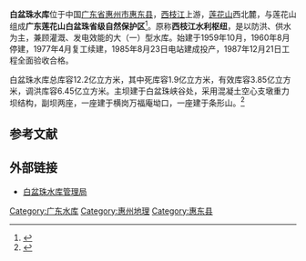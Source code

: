 {{Infobox Reservoir | 
|name                     = 白盆珠水库
|nickname                 = 
|image                    = 
|image_caption            = 
|map                      = 
|map_caption              = 
|pushpin_map              = China Guangdong
|pushpin_map_caption      = 白盆珠水库在中国的位置
|code                     = BHC15000031
|class                    = 大（一）型水库
|location_of_reservoir    = [[广东省|广东省]][[惠州市|惠州市]][[惠东县|惠东县]]
|location_of_dam          = [[惠东县|惠东县]][[白盆珠镇|白盆珠镇]]
|inflow                   = 
|outflow                  = [[西枝江|西枝江]]
|catchment_area           = 856
|reservoir_area           = 49.7
|mean_depth               = 
|maximum_depth            = 
|flood_level              = 82
|normal_water_level       = 
|dead_water_level         = 
|water_quality            = 
|island                   = 
|maximum_storage_capacity = 12.2亿
|normal_storage_capacity  = 
|dead_storage_capacity    = 1.9亿
|type_of_dam              = 混凝土空心支墩重力坝
|elevation_of_dam         = 88.2
|height_of_dam            = 66.2
|length_of_dam            = 240
|width_of_dam             = 6.0
|installed_capacity       = 12000KW×2
|irrigated_area           = 
|start                    = 1959年10月
|complete                 = 1987年12月21日
|cost                     = 
|emigrate                 = 
|latd              = 23
|latm              = 04
|lats              = 55
|latNS             = N
|longd             = 115
|longm             = 01
|longs             = 49
|longEW            = E
|website           = 
|footnotes         = 
}}
<mapframe latitude="23.1115" longitude="115.1113" zoom="11" width="280" height="300" align="right" />
'''白盆珠水库'''位于中国[[广东省|广东省]][[惠州市|惠州市]][[惠东县|惠东县]]，[[西枝江|西枝江]]上游，[[莲花山_(粤东山脉)|莲花山]]西北麓，与莲花山组成'''广东莲花山白盆珠省级自然保护区'''<ref>{{cite journal|author=骆土寿，周光益，李意德等|title=莲花山白盆珠自然保护区不同植被类型的土壤养分格局研究|journal=广东林业科技|year=2005|volume=21|issue=2|pages=9|url=http://121.32.129.163:8080/jfl/file/%E8%8E%B2%E8%8A%B1%E5%B1%B1%E7%99%BD%E7%9B%86%E7%8F%A0%E8%87%AA%E7%84%B6%E4%BF%9D%E6%8A%A4%E5%8C%BA%E4%B8%8D%E5%90%8C%E6%A4%8D%E8%A2%AB%E7%B1%BB%E5%9E%8B%E7%9A%84%E5%9C%9F%E5%A3%A4%E5%85%BB%E5%88%86%E6%A0%BC%E5%B1%80%E7%A0%94%E7%A9%B6.pdf}}{{dead link|date=2018年3月 |bot=InternetArchiveBot |fix-attempted=yes }}</ref>。原称'''西枝江水利枢纽'''，是以防洪、供水为主，兼顾灌溉、发电效能的大（一）型水库。始建于1959年10月，1960年8月停建，1977年4月复工续建，1985年8月23日电站建成投产，1987年12月21日工程全面验收合格。

白盆珠水库总库容12.2亿立方米，其中死库容1.9亿立方米，有效库容3.85亿立方米，调洪库容6.45亿立方米。主坝建于白盆珠峡谷处，采用混凝土空心支墩重力坝结构，副坝两座，一座建于横岗万福庵坳口，一座建于条形山。<ref>{{cite web|url=http://www.hzbpzsk.com/JJ.php|title=功在当代 利在千秋——惠州市白盆珠水库工程管理局概述|accessdate=2009-12-13|author=|publisher=白盆珠水库管理局|deadurl=yes|archiveurl=https://web.archive.org/web/20100329002554/http://www.hzbpzsk.com/JJ.php|archivedate=2010-03-29}}</ref>

==参考文献==
{{reflist}}

==外部链接==
* [https://web.archive.org/web/20100327112007/http://www.hzbpzsk.com/ 白盆珠水库管理局]
{{Reservoirs of Guangdong}}

{{DEFAULTSORT:B白}}
[[Category:广东水库|Category:广东水库]]
[[Category:惠州地理|Category:惠州地理]]
[[Category:惠东县|Category:惠东县]]